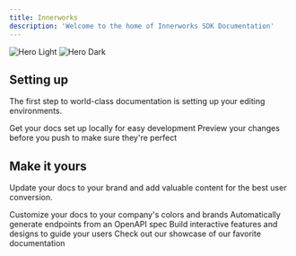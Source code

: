 ```yaml
---
title: Innerworks
description: 'Welcome to the home of Innerworks SDK Documentation'
---
```


<img
  className="block dark:hidden"
  src="/images/hero-light.svg"
  alt="Hero Light"
/>
<img
  className="hidden dark:block"
  src="/images/hero-dark.svg"
  alt="Hero Dark"
/>

## Setting up

The first step to world-class documentation is setting up your editing environments.

<CardGroup cols={2}>
  <Card
    title="Edit Your Docs"
    icon="pen-to-square"
    href="https://mintlify.com/docs/quickstart"
  >
    Get your docs set up locally for easy development
  </Card>
  <Card
    title="Preview Changes"
    icon="image"
    href="https://mintlify.com/docs/development"
  >
    Preview your changes before you push to make sure they're perfect
  </Card>
</CardGroup>

## Make it yours

Update your docs to your brand and add valuable content for the best user conversion.

<CardGroup cols={2}>
  <Card
    title="Customize Style"
    icon="palette"
    href="https://mintlify.com/docs/settings/global"
  >
    Customize your docs to your company's colors and brands
  </Card>
  <Card
    title="Reference APIs"
    icon="code"
    href="https://mintlify.com/docs/api-playground/openapi"
  >
    Automatically generate endpoints from an OpenAPI spec
  </Card>
  <Card
    title="Add Components"
    icon="screwdriver-wrench"
    href="https://mintlify.com/docs/components/accordion"
  >
    Build interactive features and designs to guide your users
  </Card>
  <Card
    title="Get Inspiration"
    icon="stars"
    href="https://mintlify.com/customers"
  >
    Check out our showcase of our favorite documentation
  </Card>
</CardGroup>
